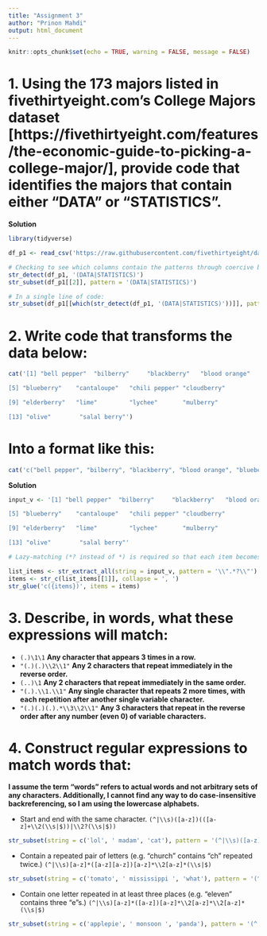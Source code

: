 ```yaml
---
title: "Assignment 3"
author: "Prinon Mahdi"
output: html_document
---
```


```r
knitr::opts_chunk$set(echo = TRUE, warning = FALSE, message = FALSE)
```

# 1. Using the 173 majors listed in fivethirtyeight.com’s College Majors dataset [https://fivethirtyeight.com/features/the-economic-guide-to-picking-a-college-major/], provide code that identifies the majors that contain either "DATA" or "STATISTICS".

**Solution**

```r
library(tidyverse)

df_p1 <- read_csv('https://raw.githubusercontent.com/fivethirtyeight/data/master/college-majors/majors-list.csv')

# Checking to see which columns contain the patterns through coercive behavior of str_detect (in case a data frame is passed as argument, each column's records are collapsed into a single string, then str_detect returns TRUE for each column containing the patterns)
str_detect(df_p1, '(DATA|STATISTICS)')
str_subset(df_p1[[2]], pattern = '(DATA|STATISTICS)')

# In a single line of code:
str_subset(df_p1[[which(str_detect(df_p1, '(DATA|STATISTICS)'))]], pattern = '(DATA|STATISTICS)')
```

# 2. Write code that transforms the data below:

```r
cat('[1] "bell pepper"  "bilberry"     "blackberry"   "blood orange"

[5] "blueberry"    "cantaloupe"   "chili pepper" "cloudberry"  

[9] "elderberry"   "lime"         "lychee"       "mulberry"    

[13] "olive"        "salal berry"')
```

# Into a format like this:

```r
cat('c("bell pepper", "bilberry", "blackberry", "blood orange", "blueberry", "cantaloupe", "chili pepper", "cloudberry", "elderberry", "lime", "lychee", "mulberry", "olive", "salal berry")')
```

**Solution**

```r
input_v <- '[1] "bell pepper"  "bilberry"     "blackberry"   "blood orange"

[5] "blueberry"    "cantaloupe"   "chili pepper" "cloudberry"  

[9] "elderberry"   "lime"         "lychee"       "mulberry"    

[13] "olive"        "salal berry"'

# Lazy-matching (*? instead of *) is required so that each item becomes an element inside the first and only vector of list_items

list_items <- str_extract_all(string = input_v, pattern = '\\".*?\\"')
items <- str_c(list_items[[1]], collapse = ', ')
str_glue('c({items})', items = items)
```

# 3. Describe, in words, what these expressions will match:

* `(.)\1\1` **Any character that appears 3 times in a row.**
* `"(.)(.)\\2\\1"` **Any 2 characters that repeat immediately in the reverse order.**
* `(..)\1` **Any 2 characters that repeat immediately in the same order.**
* `"(.).\\1.\\1"` **Any single character that repeats 2 more times, with each repetition after another single variable character.**
* `"(.)(.)(.).*\\3\\2\\1"` **Any 3 characters that repeat in the reverse order after any number (even 0) of variable characters.**

# 4. Construct regular expressions to match **words** that:

**I assume the term "words" refers to actual words and not arbitrary sets of any characters. Additionally, I cannot find any way to do case-insensitive backreferencing, so I am using the lowercase alphabets.**

* Start and end with the same character. `(^|\\s)([a-z])(([a-z]+\\2(\\s|$))|\\2?(\\s|$))`

```r
str_subset(string = c('lol', ' madam', 'cat'), pattern = '(^|\\s)([a-z])(([a-z]+\\2(\\s|$))|\\2?(\\s|$))')
```

* Contain a repeated pair of letters (e.g. "church" contains "ch" repeated twice.) `(^|\\s)[a-z]*([a-z][a-z])[a-z]*\\2[a-z]*(\\s|$)`

```r
str_subset(string = c('tomato', ' mississippi ', 'what'), pattern = '(^|\\s)[a-z]*([a-z][a-z])[a-z]*\\2[a-z]*(\\s|$)')
```

* Contain one letter repeated in at least three places (e.g. "eleven" contains three "e"s.) `(^|\\s)[a-z]*([a-z])[a-z]*\\2[a-z]*\\2[a-z]*(\\s|$)`

```r
str_subset(string = c('applepie', ' monsoon ', 'panda'), pattern = '(^|\\s)[a-z]*([a-z])[a-z]*\\2[a-z]*\\2[a-z]*(\\s|$)')
```